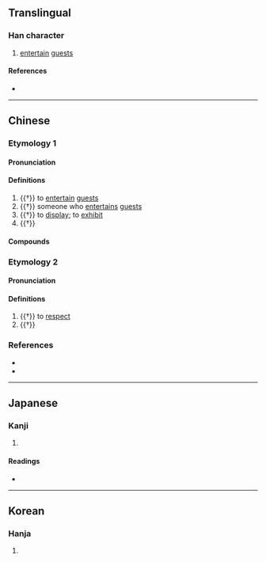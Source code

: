 {{also|傧}}
{{character info/new}}
==Translingual==

===Han character===
{{Han char|rn=9|rad=人|as=14|sn=16|four=23286|canj=OJMC|ids=⿰亻賓}}

# [[entertain]] [[guest]]s

====References====
* {{Han ref|kx=0119.240|dkj=01214|dj=0253.020|hdz=10232.030|uh=5110|ud=20752|bh=BEAA|bd=48810}}

----

==Chinese==

===Etymology 1===
{{zh-forms|s=傧}}

====Pronunciation====
{{zh-pron
|m=bīn
|c=ban3
|mc=2
|oc=2
|cat=v,n
}}

====Definitions====
{{zh-hanzi}}

# {{†}} to [[entertain]] [[guest]]s
# {{†}} someone who [[entertain]]s [[guest]]s
# {{†}} to [[display]]; to [[exhibit]]
# {{†}} {{zh-alt-form|擯|to [[reject]]; to [[abandon]]; to [[discard]]}}

====Compounds====
{{zh-der|九儐|价儐|儐厭|儐導|儐尸|儐從|儐畔|儐相|儐笑|儐背|儐豆|儐贊|排儐|賓儐}}

===Etymology 2===
{{zh-forms|s=傧}}

====Pronunciation====
{{zh-pron
|m=bīn
|c=ban1
|mn=pin
|mc=1
|oc=1
|cat=
}}

====Definitions====
{{zh-hanzi}}

# {{†}} to [[respect]]
# {{†}} {{zh-alt-form|顰|to [[frown]]; to [[knit one's brows]]}}

===References===
* {{R:twedu|A00256}}
* {{R:yue:Hanzi}}

----

==Japanese==

===Kanji===
{{ja-kanji|grade=|rs=人14}}

# {{defn|lang=ja|sort=人14}}

====Readings====
* {{ja-readings|on=[[ひん]] (hin)|kun=[[すすめる]] (susumeru), [[うやまう]] (uyamau), [[あいさつ]] (aisatsu)}}

----

==Korean==

===Hanja===
{{ko-hanja|hangeul=빈|rv=bin|mr=pin}}

# {{defn|lang=ko|sort=人14}}